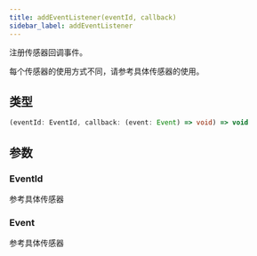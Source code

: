 ```yaml
---
title: addEventListener(eventId, callback)
sidebar_label: addEventListener
---
```


注册传感器回调事件。

每个传感器的使用方式不同，请参考具体传感器的使用。

## 类型

```ts
(eventId: EventId, callback: (event: Event) => void) => void
```

## 参数

### EventId

参考具体传感器

### Event

参考具体传感器
